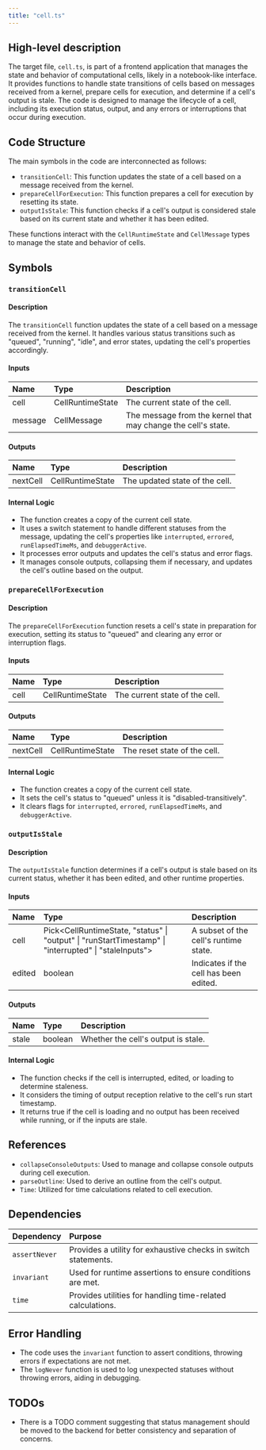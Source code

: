 ```yaml
---
title: "cell.ts"
---
```


## High-level description

The target file, `cell.ts`, is part of a frontend application that manages the state and behavior of computational cells, likely in a notebook-like interface. It provides functions to handle state transitions of cells based on messages received from a kernel, prepare cells for execution, and determine if a cell's output is stale. The code is designed to manage the lifecycle of a cell, including its execution status, output, and any errors or interruptions that occur during execution.

## Code Structure

The main symbols in the code are interconnected as follows:
- `transitionCell`: This function updates the state of a cell based on a message received from the kernel.
- `prepareCellForExecution`: This function prepares a cell for execution by resetting its state.
- `outputIsStale`: This function checks if a cell's output is considered stale based on its current state and whether it has been edited.

These functions interact with the `CellRuntimeState` and `CellMessage` types to manage the state and behavior of cells.

## Symbols

### `transitionCell`
#### Description
The `transitionCell` function updates the state of a cell based on a message received from the kernel. It handles various status transitions such as "queued", "running", "idle", and error states, updating the cell's properties accordingly.

#### Inputs
| Name    | Type           | Description                        |
|:--------|:---------------|:-----------------------------------|
| cell    | CellRuntimeState | The current state of the cell.    |
| message | CellMessage    | The message from the kernel that may change the cell's state. |

#### Outputs
| Name     | Type             | Description                        |
|:---------|:-----------------|:-----------------------------------|
| nextCell | CellRuntimeState | The updated state of the cell.     |

#### Internal Logic
- The function creates a copy of the current cell state.
- It uses a switch statement to handle different statuses from the message, updating the cell's properties like `interrupted`, `errored`, `runElapsedTimeMs`, and `debuggerActive`.
- It processes error outputs and updates the cell's status and error flags.
- It manages console outputs, collapsing them if necessary, and updates the cell's outline based on the output.

### `prepareCellForExecution`
#### Description
The `prepareCellForExecution` function resets a cell's state in preparation for execution, setting its status to "queued" and clearing any error or interruption flags.

#### Inputs
| Name | Type           | Description                        |
|:-----|:---------------|:-----------------------------------|
| cell | CellRuntimeState | The current state of the cell.    |

#### Outputs
| Name     | Type             | Description                        |
|:---------|:-----------------|:-----------------------------------|
| nextCell | CellRuntimeState | The reset state of the cell.       |

#### Internal Logic
- The function creates a copy of the current cell state.
- It sets the cell's status to "queued" unless it is "disabled-transitively".
- It clears flags for `interrupted`, `errored`, `runElapsedTimeMs`, and `debuggerActive`.

### `outputIsStale`
#### Description
The `outputIsStale` function determines if a cell's output is stale based on its current status, whether it has been edited, and other runtime properties.

#### Inputs
| Name    | Type   | Description                        |
|:--------|:-------|:-----------------------------------|
| cell    | Pick&lt;CellRuntimeState, "status" \| "output" \| "runStartTimestamp" \| "interrupted" \| "staleInputs"&gt; | A subset of the cell's runtime state. |
| edited  | boolean | Indicates if the cell has been edited. |

#### Outputs
| Name   | Type    | Description                        |
|:-------|:--------|:-----------------------------------|
| stale  | boolean | Whether the cell's output is stale.|

#### Internal Logic
- The function checks if the cell is interrupted, edited, or loading to determine staleness.
- It considers the timing of output reception relative to the cell's run start timestamp.
- It returns true if the cell is loading and no output has been received while running, or if the inputs are stale.

## References

- `collapseConsoleOutputs`: Used to manage and collapse console outputs during cell execution.
- `parseOutline`: Used to derive an outline from the cell's output.
- `Time`: Utilized for time calculations related to cell execution.

## Dependencies

| Dependency | Purpose |
|:-----------|:--------|
| `assertNever` | Provides a utility for exhaustive checks in switch statements. |
| `invariant` | Used for runtime assertions to ensure conditions are met. |
| `time` | Provides utilities for handling time-related calculations. |

## Error Handling

- The code uses the `invariant` function to assert conditions, throwing errors if expectations are not met.
- The `logNever` function is used to log unexpected statuses without throwing errors, aiding in debugging.

## TODOs

- There is a TODO comment suggesting that status management should be moved to the backend for better consistency and separation of concerns.